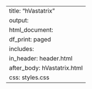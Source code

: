 ---
title: "hVastatrix"
output:
  html_document:
    df_print: paged
    includes:
      in_header: header.html
      after_body: hVastatrix.html
    css: styles.css
---